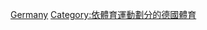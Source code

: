 {{Commons cat|Basketball in Germany}}
[[Category:歐洲各國籃球|Germany]]
[[Category:依體育運動劃分的德國體育|Category:依體育運動劃分的德國體育]]